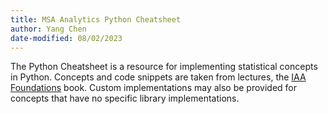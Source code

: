 ```yaml
---
title: MSA Analytics Python Cheatsheet
author: Yang Chen
date-modified: 08/02/2023
---
```


The Python Cheatsheet is a resource for implementing statistical concepts in Python. Concepts and code snippets are taken from lectures, the [IAA Foundations](https://iaa-faculty.github.io/statistical_foundations/) book. Custom implementations may also be provided for concepts that have no specific library implementations.